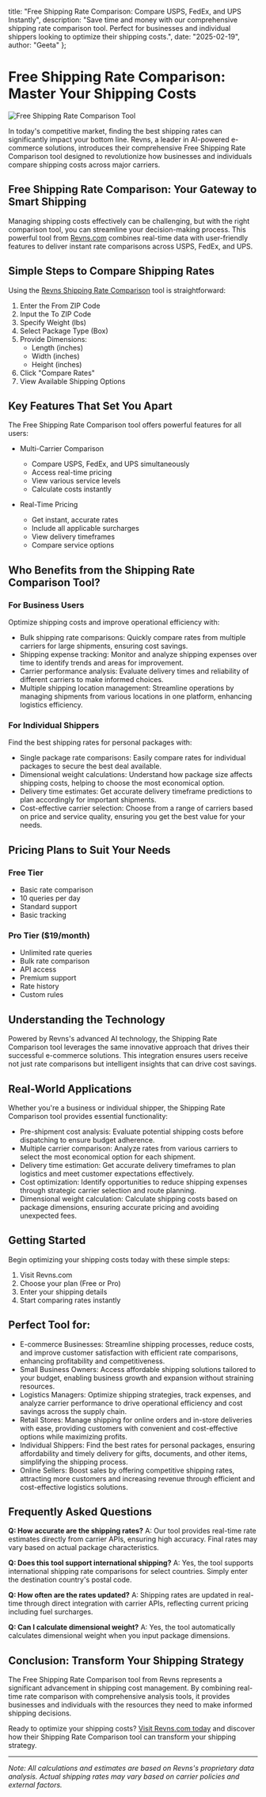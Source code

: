  title: "Free Shipping Rate Comparison: Compare USPS, FedEx, and UPS Instantly",
  description: "Save time and money with our comprehensive shipping rate comparison tool. Perfect for businesses and individual shippers looking to optimize their shipping costs.",
  date: "2025-02-19",
  author: "Geeta"
};

# Free Shipping Rate Comparison: Master Your Shipping Costs

![Free Shipping Rate Comparison Tool](/images/blog/free-shipping-rate-comparison.jpeg)

In today's competitive market, finding the best shipping rates can significantly impact your bottom line. Revns, a leader in AI-powered e-commerce solutions, introduces their comprehensive Free Shipping Rate Comparison tool designed to revolutionize how businesses and individuals compare shipping costs across major carriers.

## Free Shipping Rate Comparison: Your Gateway to Smart Shipping

Managing shipping costs effectively can be challenging, but with the right comparison tool, you can streamline your decision-making process. This powerful tool from [Revns.com](https://www.revns.com) combines real-time data with user-friendly features to deliver instant rate comparisons across USPS, FedEx, and UPS.

## Simple Steps to Compare Shipping Rates

Using the [Revns Shipping Rate Comparison](https://www.revns.com/tools/shipping-comparison) tool is straightforward:

1. Enter the From ZIP Code
2. Input the To ZIP Code
3. Specify Weight (lbs)
4. Select Package Type (Box)
5. Provide Dimensions:
   - Length (inches)
   - Width (inches)
   - Height (inches)
6. Click "Compare Rates"
7. View Available Shipping Options

## Key Features That Set You Apart

The Free Shipping Rate Comparison tool offers powerful features for all users:

- Multi-Carrier Comparison
  - Compare USPS, FedEx, and UPS simultaneously
  - Access real-time pricing
  - View various service levels
  - Calculate costs instantly

- Real-Time Pricing
  - Get instant, accurate rates
  - Include all applicable surcharges
  - View delivery timeframes
  - Compare service options

## Who Benefits from the Shipping Rate Comparison Tool?

### For Business Users
Optimize shipping costs and improve operational efficiency with:
- Bulk shipping rate comparisons: Quickly compare rates from multiple carriers for large shipments, ensuring cost savings.
- Shipping expense tracking: Monitor and analyze shipping expenses over time to identify trends and areas for improvement.
- Carrier performance analysis: Evaluate delivery times and reliability of different carriers to make informed choices.
- Multiple shipping location management: Streamline operations by managing shipments from various locations in one platform, enhancing logistics efficiency.

### For Individual Shippers
Find the best shipping rates for personal packages with:
- Single package rate comparisons: Easily compare rates for individual packages to secure the best deal available.
- Dimensional weight calculations: Understand how package size affects shipping costs, helping to choose the most economical option.
- Delivery time estimates: Get accurate delivery timeframe predictions to plan accordingly for important shipments.
- Cost-effective carrier selection: Choose from a range of carriers based on price and service quality, ensuring you get the best value for your needs.

## Pricing Plans to Suit Your Needs

### Free Tier
- Basic rate comparison
- 10 queries per day
- Standard support
- Basic tracking

### Pro Tier ($19/month)
- Unlimited rate queries
- Bulk rate comparison
- API access
- Premium support
- Rate history
- Custom rules

## Understanding the Technology

Powered by Revns's advanced AI technology, the Shipping Rate Comparison tool leverages the same innovative approach that drives their successful e-commerce solutions. This integration ensures users receive not just rate comparisons but intelligent insights that can drive cost savings.

## Real-World Applications

Whether you're a business or individual shipper, the Shipping Rate Comparison tool provides essential functionality:

- Pre-shipment cost analysis: Evaluate potential shipping costs before dispatching to ensure budget adherence.
- Multiple carrier comparison: Analyze rates from various carriers to select the most economical option for each shipment.
- Delivery time estimation: Get accurate delivery timeframes to plan logistics and meet customer expectations effectively.
- Cost optimization: Identify opportunities to reduce shipping expenses through strategic carrier selection and route planning.
- Dimensional weight calculation: Calculate shipping costs based on package dimensions, ensuring accurate pricing and avoiding unexpected fees.

## Getting Started

Begin optimizing your shipping costs today with these simple steps:

1. Visit Revns.com
2. Choose your plan (Free or Pro)
3. Enter your shipping details
4. Start comparing rates instantly

## Perfect Tool for:
- E-commerce Businesses: Streamline shipping processes, reduce costs, and improve customer satisfaction with efficient rate comparisons, enhancing profitability and competitiveness.
- Small Business Owners: Access affordable shipping solutions tailored to your budget, enabling business growth and expansion without straining resources.
- Logistics Managers: Optimize shipping strategies, track expenses, and analyze carrier performance to drive operational efficiency and cost savings across the supply chain.
- Retail Stores: Manage shipping for online orders and in-store deliveries with ease, providing customers with convenient and cost-effective options while maximizing profits.
- Individual Shippers: Find the best rates for personal packages, ensuring affordability and timely delivery for gifts, documents, and other items, simplifying the shipping process.
- Online Sellers: Boost sales by offering competitive shipping rates, attracting more customers and increasing revenue through efficient and cost-effective logistics solutions.

## Frequently Asked Questions

**Q: How accurate are the shipping rates?**
A: Our tool provides real-time rate estimates directly from carrier APIs, ensuring high accuracy. Final rates may vary based on actual package characteristics.

**Q: Does this tool support international shipping?**
A: Yes, the tool supports international shipping rate comparisons for select countries. Simply enter the destination country's postal code.

**Q: How often are the rates updated?**
A: Shipping rates are updated in real-time through direct integration with carrier APIs, reflecting current pricing including fuel surcharges.

**Q: Can I calculate dimensional weight?**
A: Yes, the tool automatically calculates dimensional weight when you input package dimensions.

## Conclusion: Transform Your Shipping Strategy

The Free Shipping Rate Comparison tool from Revns represents a significant advancement in shipping cost management. By combining real-time rate comparison with comprehensive analysis tools, it provides businesses and individuals with the resources they need to make informed shipping decisions.

Ready to optimize your shipping costs? [Visit Revns.com today](https://www.revns.com/demo) and discover how their Shipping Rate Comparison tool can transform your shipping strategy.

---

*Note: All calculations and estimates are based on Revns's proprietary data analysis. Actual shipping rates may vary based on carrier policies and external factors.*